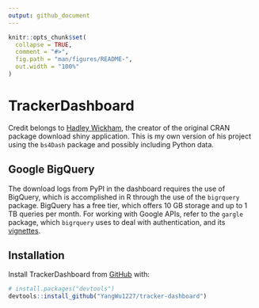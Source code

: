 ```yaml
---
output: github_document
---
```


<!-- README.md is generated from README.Rmd. Please edit that file -->

```r
knitr::opts_chunk$set(
  collapse = TRUE,
  comment = "#>",
  fig.path = "man/figures/README-",
  out.width = "100%"
)
```

# TrackerDashboard

<!-- badges: start -->
<!-- badges: end -->

Credit belongs to [Hadley Wickham](https://github.com/hadley/cran-downloads), the creator of the original CRAN package download shiny application. This is my own version of his project using the `bs4Dash` package and possibly including Python data.

## Google BigQuery

The download logs from PyPI in the dashboard requires the use of BigQuery, which is accomplished in R through the use of the `bigrquery` package. BigQuery has a free tier, which offers 10 GB storage and up to 1 TB queries per month. For working with Google APIs, refer to the `gargle` package, which `bigrquery` uses to deal with authentication, and its [vignettes](https://gargle.r-lib.org/articles/get-api-credentials.html).

## Installation

Install TrackerDashboard from [GitHub](https://github.com/) with:

``` r
# install.packages("devtools")
devtools::install_github("YangWu1227/tracker-dashboard")
```
